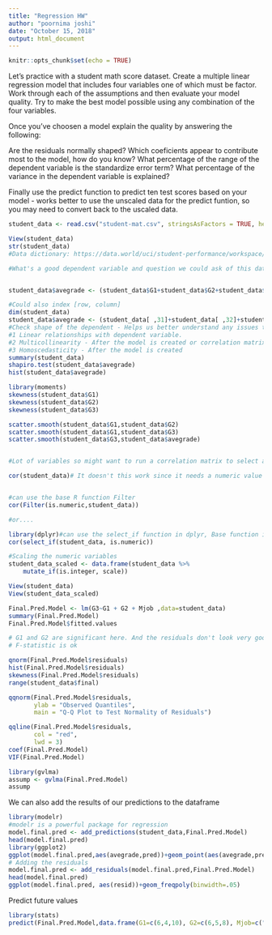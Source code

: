 ```yaml
---
title: "Regression HW"
author: "poornima joshi"
date: "October 15, 2018"
output: html_document
---
```


```r
knitr::opts_chunk$set(echo = TRUE)
```

Let's practice with a student math score dataset. Create a multiple linear regression model that includes four variables one of which must be factor. Work through each of the assumptions and then evaluate your model quality. Try to make the best model possible using any combination of the four variables.

Once you've choosen a model explain the quality by answering the following: 

Are the residuals normally shaped?
Which coeficients appear to contribute most to the model, how do you know?
What percentage of the range of the dependent variable is the standardize error term?
What percentage of the variance in the dependent variable is explained?


Finally use the predict function to predict ten test scores based on your model - works better to use the unscaled data for the predict funtion, so you may need to convert back to the uscaled data.  


```r
student_data <- read.csv("student-mat.csv", stringsAsFactors = TRUE, header = TRUE, sep = ";")#why does this work, need the separator. 

View(student_data)
str(student_data)
#Data dictionary: https://data.world/uci/student-performance/workspace/project-summary

#What's a good dependent variable and question we could ask of this data?


student_data$avegrade <- (student_data$G1+student_data$G2+student_data$G3)/3

#Could also index [row, column]
dim(student_data)
student_data$avegrade <- (student_data[ ,31]+student_data[ ,32]+student_data[ ,33])/3#could also index 
#Check shape of the dependent - Helps us better understand any issues that may arrise from the model
#1 Linear relationships with dependent variable. 
#2 Multicollinearity - After the model is created or correlation matrix before
#3 Homoscedasticity - After the model is created
summary(student_data)
shapiro.test(student_data$avegrade)
hist(student_data$avegrade)

library(moments)
skewness(student_data$G1) 
skewness(student_data$G2) 
skewness(student_data$G3) 

scatter.smooth(student_data$G1,student_data$G2)
scatter.smooth(student_data$G1,student_data$G3)
scatter.smooth(student_data$G3,student_data$avegrade)


#Lot of variables so might want to run a correlation matrix to select a few that have nice potential to explain the dependent. 

cor(student_data)# It doesn't this work since it needs a numeric value


#can use the base R function Filter 
cor(Filter(is.numeric,student_data))

#or....

library(dplyr)#can use the select_if function in dplyr, Base function is likely faster
cor(select_if(student_data, is.numeric))

#Scaling the numeric variables
student_data_scaled <- data.frame(student_data %>%
    mutate_if(is.integer, scale))

View(student_data)
View(student_data_scaled)
```

```r
Final.Pred.Model <- lm(G3~G1 + G2 + Mjob ,data=student_data)
summary(Final.Pred.Model)
Final.Pred.Model$fitted.values

# G1 and G2 are significant here. And the residuals don't look very good. Degrees of freedom is good
# F-statistic is ok

qnorm(Final.Pred.Model$residuals)
hist(Final.Pred.Model$residuals)
skewness(Final.Pred.Model$residuals)
range(student_data$final)

qqnorm(Final.Pred.Model$residuals,
       ylab = "Observed Quantiles",
       main = "Q-Q Plot to Test Normality of Residuals")

qqline(Final.Pred.Model$residuals,
       col = "red", 
       lwd = 3)
coef(Final.Pred.Model)
VIF(Final.Pred.Model)

library(gvlma)
assump <- gvlma(Final.Pred.Model)
assump
```

We can also add the results of our predictions to the dataframe
```r
library(modelr)
#modelr is a powerful package for regression
model.final.pred <- add_predictions(student_data,Final.Pred.Model)
head(model.final.pred)
library(ggplot2)
ggplot(model.final.pred,aes(avegrade,pred))+geom_point(aes(avegrade,pred))+geom_line(aes(pred), colour="red", size=1)
# Adding the residuals 
model.final.pred <- add_residuals(model.final.pred,Final.Pred.Model)
head(model.final.pred)
ggplot(model.final.pred, aes(resid))+geom_freqpoly(binwidth=.05)

```

Predict future values
```r
library(stats)
predict(Final.Pred.Model,data.frame(G1=c(6,4,10), G2=c(6,5,8), Mjob=c("at_home",'at_home','at_home')))
```
